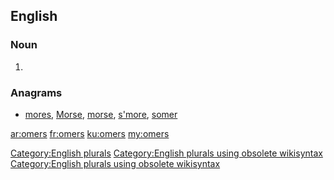 ==English==

===Noun===
{{head|en}}

# {{plural of|omer}}

===Anagrams===
* [[mores#English|mores]], [[Morse#English|Morse]], [[morse#English|morse]], [[s'more#English|s'more]], [[somer#English|somer]]

[[Category:English plurals]][[Category:English plurals using obsolete wikisyntax]][[Category:English plurals using obsolete wikisyntax]]

[[ar:omers]]
[[fr:omers]]
[[ku:omers]]
[[my:omers]]